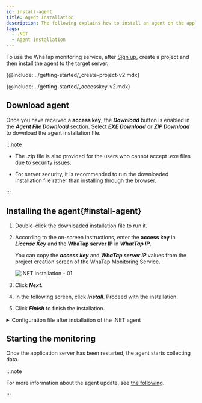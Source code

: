 ```yaml
---
id: install-agent
title: Agent Installation
description: The following explains how to install an agent on the application server in the .NET environment.
tags:
  - .NET
  - Agent Installation
---
```



To use the WhaTap monitoring service, after [Sign up](https://www.whatap.io/ko/signup/), create a project and then install the agent to the target server.

{@include: ../getting-started/_create-project-v2.mdx}

{@include: ../getting-started/_accesskey-v2.mdx}

## Download agent

Once you have received a **access key**, the **_Download_** button is enabled in the **_Agent File Download_** section. Select **_EXE Download_** or **_ZIP Download_** to download the agent installation file.

:::note

-   The .zip file is also provided for the users who cannot accept .exe files due to security issues.

-   For server security, it is recommended to run the downloaded installation file rather than installing through the browser.

:::

## Installing the agent{#install-agent}

1.  Double-click the downloaded installation file to run it.

2.  According to the on-screen instructions, enter the **access key** in **_License Key_** and the **WhaTap server IP** in **_WhatTap IP_**.

    You can copy the **_access key_** and **_WhaTap server IP_** values from the project creation screen of the WhaTap Monitoring Service.

    ![.NET installation - 01](https://img.whatap.io/media/agent_dotnet/install/agent_install_02.png)

3.  Click **_Next_**.

4.  In the following screen, click **_Install_**. Proceed with the installation.

5.  Click **_Finish_** to finish the installation.

<details>
<summary>Configuration file after installation of the .NET agent</summary>

It consists of a tracer to collect monitoring data and agents to transfer the collected data to the server.

-   _WhaTap.ClrProfiler.dll_: .NET CLR profiler. It is connected to the .NET tracing API.

-   _WhaTap.Trace.dll_: It processes the data passed by the profiler and sends it to the agent.

-   _whatap_dotnet.exe_: This program transfers the data passed from the agent or tracer to the collection server.

-   _whatap.conf_: Configuration file for the agent environment

</details>

## Starting the monitoring

Once the application server has been restarted, the agent starts collecting data.

:::note

For more information about the agent update, see [the following](agent-manage).

:::
